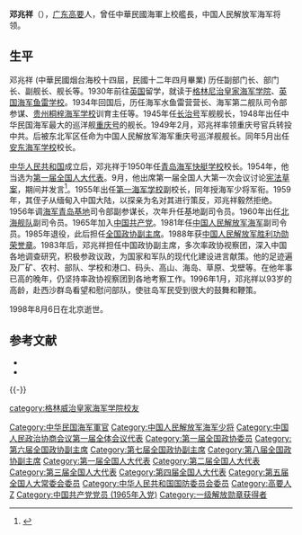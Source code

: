 {{Infobox Officeholder
|姓名=鄧兆祥
|圖像=File:鄧兆祥.jpg
|圖像大小=200px
|圖像說明=  
| 字       = 
| 號       = 
| 別名     = 
| 出生名   = 
| 出生日期 = 
| 出生地點 = 
| 逝世日期 = 
| 逝世地點 = 
| 死因     = 
| 墓地     = 
| 墓地座標 = 
| 籍貫     = 
| 國籍     = 
| 公民權   = 
| 政黨     = 
| 其他政黨 = 
| 身高     = 
| 配偶     = 
| 伴侶     = 
| 兒女     = 
| 父母     = 
| 親屬     = 
| 居住地   = 
| 學歷     = 
| 母校     = 
| 職業     = 
| 專業     = 
| 知名原因 = 
| 著作     = 
| 宗教信仰 = 
| 獲獎     = 
| 簽名     = 
| 腳註     = 
}}
'''邓兆祥'''（{{bd|1903年|4月|1998年|8月6日|catIdx=Deng邓}}），[[广东|广东]][[高要|高要]]人，曾任中華民國海軍上校艦長，中国人民解放军海军将领。

== 生平 ==
邓兆祥 (中華民國烟台海校十四屆，民國十二年四月畢業) 历任副部门长、部门长、副舰长、舰长等。1930年前往[[英国|英国]]留学，就读于[[格林威治皇家海军学院|格林尼治皇家海军学院]]、[[英国海军鱼雷学校|英国海军鱼雷学校]]。1934年回国后，历任海军水鱼雷营营长、海军第二舰队司令部参谋、[[马尾海军学校|贵州桐梓海军学校]]训育主任等。1945年任[[长治号|长治号]]军舰舰长，1948年出任中华民国海军最大的巡洋舰[[重庆号|重庆号]]的舰长。1949年2月，邓兆祥率领重庆号官兵转投中共。后被东北军区任命为中国人民解放军海军重庆号巡洋舰舰长。同年5月出任[[安东海军学校|安东海军学校]]校长。

[[中华人民共和国|中华人民共和国]]成立后，邓兆祥于1950年任[[中国人民解放军海军大连舰艇学院#中国人民解放军海军政治学院|青岛海军快艇学校]]校长。1954年，他当选为[[第一届全国人大代表|第一届全国人大代表]]。9月，他出席第一届全国人大第一次会议讨论[[中华人民共和国宪法_(1954年)|宪法草案]]，期间并发言<ref>{{Cite book|title=人民代表大会制度创建史|last=[[张希坡|张希坡]]著|publisher=北京：[[中共党史出版社|中共党史出版社]]|year=2009.08|isbn=978-7-5098-0341-7|pages=657}}</ref>。1955年出任[[第一海军学校|第一海军学校]]副校长，同年授海军少将军衔。1959年，其侄子从缅甸入中国大陆，以探亲为名对其进行策反，邓兆祥毅然拒绝。1956年调[[海军青岛基地|海军青岛基地]]司令部副参谋长，次年升任基地副司令员。1960年出任[[北海舰队|北海舰队]]副司令员。1965年加入[[中国共产党|中国共产党]]。1981年任[[中国人民解放军海军|中国人民解放军海军]]副司令员。1985年退役，此后担任[[全国政协副主席|全国政协副主席]]。1988年获[[中国人民解放军胜利功勋荣誉章|中国人民解放军胜利功勋荣誉章]]。1983年后，邓兆祥担任中国政协副主席，多次率政协视察团，深入中国各地调查研究，积极参政议政，为国家和军队的现代化建设进言献策。他的足迹遍及厂矿、农村、部队、学校和港口、码头、高山、海岛、草原、戈壁等。在他年事已高的晚年，仍坚持率政协视察团到各地考察工作。1996年1月，邓兆祥以93岁的高龄，赴西沙群岛看望和慰问部队，使驻岛军民受到很大的鼓舞和鞭策。

1998年8月6日在北京逝世。

==参考文献==
{{Reflist}}
{{ReflistH}}
*{{cite web|url=http://news.xinhuanet.com/edu/2002-12/06/content_651745.htm|title=邓兆祥-驰骋海疆七十载|publisher=新华网|date=2002-12-06|deadurl=yes|archiveurl=https://web.archive.org/web/20040906054556/http://news.xinhuanet.com/edu/2002-12/06/content_651745.htm|archivedate=2004-09-06}}
*{{cite web|url=http://book.sina.com.cn/nzt/cha/maozedongdianping/188.shtml|title=邓兆祥小传|publisher=新浪读书|date=2006-03-09|access-date=2011-09-16|archive-date=2013-09-29|archive-url=https://web.archive.org/web/20130929084903/http://book.sina.com.cn/nzt/cha/maozedongdianping/188.shtml|dead-url=no}}
{{ReflistF}}

{{-}}
{{全国政协副主席}}

{{Authority control}}
{{DEFAULTSORT:D}}
[[Category:中华民国海军軍官|Category:中华民国海军軍官]]
[[Category:中国人民解放军海军少将|Category:中国人民解放军海军少将]]
[[category:格林威治皇家海军学院校友|category:格林威治皇家海军学院校友]]
[[Category:中国人民政治协商会议第一届全体会议代表|Category:中国人民政治协商会议第一届全体会议代表]]
[[Category:第一届全国政协委员|Category:第一届全国政协委员]]
[[Category:第六届全国政协副主席|Category:第六届全国政协副主席]]
[[Category:第七届全国政协副主席|Category:第七届全国政协副主席]]
[[Category:第八届全国政协副主席|Category:第八届全国政协副主席]]
[[Category:第一届全国人大代表|Category:第一届全国人大代表]]
[[Category:第二届全国人大代表|Category:第二届全国人大代表]]
[[Category:第三届全国人大代表|Category:第三届全国人大代表]]
[[Category:第四届全国人大代表|Category:第四届全国人大代表]]
[[Category:第五届全国人大常委会委员|Category:第五届全国人大常委会委员]]
[[Category:中华人民共和国国防委员会委员|Category:中华人民共和国国防委员会委员]]
[[Category:高要人|Category:高要人]]
[[Category:邓姓|Z]]
[[Category:中国共产党党员_(1965年入党)|Category:中国共产党党员 (1965年入党)]]
[[Category:一级解放勋章获得者|Category:一级解放勋章获得者]]